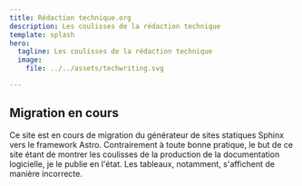 ```yaml
---
title: Rédaction technique.org
description: Les coulisses de la rédaction technique
template: splash
hero:
  tagline: Les coulisses de la rédaction technique
  image:
    file: ../../assets/techwriting.svg

---
```



<CardGrid stagger>
<LinkCard
	title="Rédaction technique"
	href="/guides/diminuer-les-couts-ameliorer-la-satisfaction-client/"
	description="La documentation technique est un levier essentiel pour réduire les coûts, améliorer la qualité et renforcer la satisfaction client. Structurée de manière industrielle à l’aide de formats ouverts comme DITA XML, elle permet de produire des contenus modulaires, réutilisables et cohérents, tout en réduisant les volumes à créer et à traduire. Le rédacteur technique, à la croisée de la R\&D et du marketing, adapte les messages selon les publics et soutient la communication tout au long du cycle de vie du produit. Il garantit une information claire, fiable et facile à maintenir.
"
/>
<LinkCard
	title="Processus"
	href="/guides/redaction-technique-un-processus-industriel/"
	description="La rédaction technique repose sur une approche méthodique et industrielle qui vise à produire une documentation claire, précise et adaptée aux besoins de l’utilisateur, tout en restant alignée sur les objectifs de l’entreprise. Loin de relever uniquement de la littérature, elle implique une rigueur dans la définition des projets, la collecte des informations, la création et la validation des contenus, ainsi que la gestion des formats et des traductions. Pour garantir qualité, fiabilité et efficacité, le rédacteur technique collabore étroitement avec tous les acteurs internes et externes, teste les produits, structure les contenus à partir de sources multiples, et favorise la modularité et l’automatisation des livrables. Cette démarche, centrée sur l’utilisateur et fondée sur des processus reproductibles, transforme la documentation en un véritable levier de valeur ajoutée pour l’entreprise.
"
/>
<LinkCard
	title="Formats structurés"
	href="/guides/format-structure-dita-xml/"
	description="Le format structuré DITA XML permet de réduire les coûts de production et de traduction, de raccourcir les délais de publication et d’améliorer la qualité des contenus. En limitant les redondances internes, il aide à structurer la documentation en modules autonomes, standardisés et réutilisables. Ces unités peuvent être assemblées à la demande pour produire rapidement des livrables variés (PDF, Web, e-learning…). DITA applique à la documentation les principes de la production industrielle : comme on fabrique plusieurs modèles à partir de pièces communes, on crée différents documents à partir des mêmes briques d’information.
"
/>
</CardGrid>

## Migration en cours

<CardGrid stagger>
	<Card title="Site en cours de migration" icon="pencil">
		Ce site est en cours de migration du générateur de sites statiques Sphinx vers le framework Astro. Contrairement à toute bonne pratique, le but de ce site étant de montrer les coulisses de la production de la documentation logicielle, je le publie en l'état. Les tableaux, notamment, s'affichent de manière incorrecte.
	</Card>
</CardGrid>
